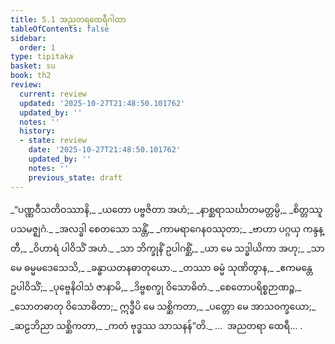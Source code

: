 ```yaml
---
title: 5.1 အညတရထေရီဂါထာ
tableOfContents: false
sidebar:
  order: 1
type: tipitaka
basket: su
book: th2
review:
  current: review
  updated: '2025-10-27T21:48:50.101762'
  updated_by: ''
  notes: ''
  history:
  - state: review
    date: '2025-10-27T21:48:50.101762'
    updated_by: ''
    notes: ''
    previous_state: draft
---
```



<ReviewStatus review={frontmatter.review} showDetails={true} />

<HypothesisAnnotation frontmatter={frontmatter} />

<DynamicBreadcrumb />

<Division number="67" book="th2" e="ch" v="19" p="388">

<Paragraph number="109" type="verses" book="th2">
_“ပဏ္ဏဝီသတိဝဿာနိ,_  
_ယတော ပဗ္ဗဇိတာ အဟံ;_  
_နာစ္ဆရာသင်္ဃာတမတ္တမ္ပိ,_  
_စိတ္တဿူပသမဇ္ဈဂံ._  

</Paragraph>

</Division>
<Division number="68" book="th2" e="ch" v="19" p="388">

<Paragraph number="110" type="verses" book="th2">
_အလဒ္ဓါ စေတသော သန္တိံ,_  
_ကာမရာဂေနဝဿုတာ;_  
_ဗာဟာ ပဂ္ဂယှ ကန္ဒန္တီ,_  
_ဝိဟာရံ ပါဝိသိံ အဟံ._  

</Paragraph>

</Division>
<Division number="69" book="th2" e="ch" v="19" p="388">

<Paragraph number="111" type="verses" book="th2">
_သာ ဘိက္ခုနိံ ဥပါဂစ္ဆိံ,_  
_ယာ မေ သဒ္ဓါယိကာ အဟု;_  
_သာ မေ ဓမ္မမဒေသေသိ,_  
_ခန္ဓာယတနဓာတုယော._  

</Paragraph>

</Division>
<Division number="70" book="th2" e="ch" v="19" p="388">

<Paragraph number="112" type="verses" book="th2">
_တဿာ ဓမ္မံ သုဏိတွာန,_  
_ဧကမန္တေ ဥပါဝိသိံ;_  
_ပုဗ္ဗေနိဝါသံ ဇာနာမိ,_  
_ဒိဗ္ဗစက္ခု ဝိသောဓိတံ._  

</Paragraph>

</Division>
<Division number="71" book="th2" e="ch" v="19" p="388">

<Paragraph number="113" type="verses" book="th2">
_စေတောပရိစ္စဉာဏဉ္စ,_  
_သောတဓာတု ဝိသောဓိတာ;_  
ဣဒ္ဓီပိ မေ သစ္ဆိကတာ,_  
_ပတ္တော မေ အာသဝက္ခယော;_  
_ဆဠဘိညာ သစ္ဆိကတာ,_  
_ကတံ ဗုဒ္ဓဿ သာသနန်”တိ._  


</Paragraph>
</Division>

<Paragraph number="114" type="center" book="th2">
…  အညတရာ ထေရီ… .
</Paragraph>